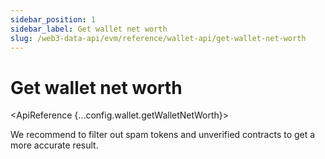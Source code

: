 ```yaml
---
sidebar_position: 1
sidebar_label: Get wallet net worth
slug: /web3-data-api/evm/reference/wallet-api/get-wallet-net-worth
---
```



# Get wallet net worth


<ApiBanner />

<ApiReference {...config.wallet.getWalletNetWorth}>
 <Admonition type="info" title="Note">
    <p>
      We recommend to filter out spam tokens and unverified contracts to get a more accurate result.
    </p>

  </Admonition>
  </ApiReference>
